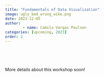 ```yaml
---
title: "Fundamentals of Data Visualization"
image: ugly_bad_wrong_wike.png
date: 2023-12-05
author:
        - name: Camila Vargas Poulsen
categories: [upcoming, 2023]
order: 2
---
```


<br>

<br>


More details about this workshop soon!